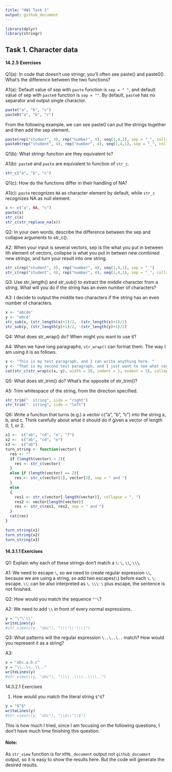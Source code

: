 ```yaml
---
title: "HW1 Task 1"
output: github_document
---
```


```r
library(dplyr)
library(stringr)
```

## Task 1. Character data

#### 14.2.5 Exercises

Q1(a): In code that doesn’t use stringr, you’ll often see paste() and paste0(). What’s the difference between the two functions? 

A1(a): Default value of sep with `paste` function is `sep = " "`, and default value of sep with `paste0` function is `sep = ""`. By default, `paste0` has no separator and output single charactor.

```r
paste("a", "b", "c")
paste0("a", "b", "c")
```

From the following example, we can see paste0 can put the strings together and then add the sep element. 

```r
paste(rep("student", 4), rep("number", 4), seq(1,4,1), sep = "_", collapse = ", ")
paste0(rep("student", 4), rep("number", 4), seq(1,4,1), sep = "_", collapse = ", ")
```

Q1(b): What stringr function are they equivalent to? 

A1(b): `paste0` and `paste` are equivalent to function of `str_c`.

```r
str_c("a", "b", "c")
```


Q1(c): How do the functions differ in their handling of NA?

A1(c): `paste` recognizes `NA` as character element by default, while `str_c` recognizes NA as null element. 

```r
x <- c("a", NA, "c")
paste(x)
str_c(x)
str_c(str_replace_na(x))
```

Q2: In your own words, describe the difference between the sep and collapse arguments to str_c().

A2: When your input is several vectors, sep is the what you put in between ith element of vectors, collapse is what you put in betwen new combined new strings, and turn your result into one string.

```r
str_c(rep("student", 4), rep("number", 4), seq(1,4,1), sep = "_")
str_c(rep("student", 4), rep("number", 4), seq(1,4,1), sep = "_", collapse = ", ")
```

Q3: Use str_length() and str_sub() to extract the middle character from a string. What will you do if the string has an even number of characters?

A3: I decide to output the middle two characters if the string has an even number of characters. 

```r
x <- "abcde"
y <- "abcd"
str_sub(x, (str_length(x)+1)/2, -(str_length(x)+1)/2)
str_sub(y, (str_length(y)+1)/2, -(str_length(y)+1)/2)
```

Q4: What does str_wrap() do? When might you want to use it?

A4: When we have long paragraphs, `str_wrap()` can format them. The way I am using it is as follows. 

```r
x <- "This is my test paragraph, and I can write anything here. "
y <- "That is my second test paragraph, and I just want to see what could happen."
cat(str_c(str_wrap(c(x, y), width = 20, indent = 1, exdent = 3), collapse = "\n"))
```

Q5: What does str_trim() do? What’s the opposite of str_trim()?

A5: Trim whitespace of the string, from the direction specified.

```r
str_trim("  string", side = "right")
str_trim("  string", side = "left")
```

Q6: Write a function that turns (e.g.) a vector c("a", "b", "c") into the string a, b, and c. Think carefully about what it should do if given a vector of length 0, 1, or 2.
```r
x1 <-  c("ab", "cd", "e", "f")
x2 <-  c("ab", "cd", "e")
x3 <-  c("ab")
turn_string <- function(vector) {
  res <- ""
  if (length(vector) < 2){
    res <- str_c(vector)
  }
  else if (length(vector) == 2){
    res <- str_c(vector[1], vector[2], sep = " and ")
  }
  else
  {
    res1 <- str_c(vector[-length(vector)], collapse = ", ")
    res2 <- vector[length(vector)]
    res <- str_c(res1, res2, sep = " and ") 
  }
  cat(res)
}

turn_string(x1)
turn_string(x2)
turn_string(x3)
```


#### 14.3.1.1 Exercises

Q1: Explain why each of these strings don’t match a `\`: `\`, `\\`, `\\\`.

A1: We need to escape `\`, so we need to create regular expression `\\`, because we are using a string, so add two escapes(`\`) before each `\`. 
`\`: escape. 
`\\`: can be also interpreted as `\`.
`\\\`: `\` plus escape, the sentence is not finished.

Q2: How would you match the sequence `"'\`?

A2: We need to add `\\` in front of every normal expressions. 

```r
y = "\"\'\\"
writeLines(y)
#str_view(c(y, "abc"), "\\\"\\'\\\\")
```

Q3: What patterns will the regular expression `\..\..\..` match? How would you represent it as a string?

A3: 
```r
x = "abc.a.b.c"
y = "\\..\\..\\.."
writeLines(y)
#str_view(c(y, "abc"), "\\\\..\\\\..\\\\..")
```

14.3.2.1 Exercises

1. How would you match the literal string `$^$`?

```r
y = "$^$"
writeLines(y)
#str_view(c(y, "abc"), "\\$\\^\\$")
```

This is how much I tried, since I am focusing on the following questions, I don't have much time finishing this question. 

#### Note:

As `str_view` function is for `HTML_document` output not `github_document` output, so it is easy to show the results here. But the code will generate the desired results. 